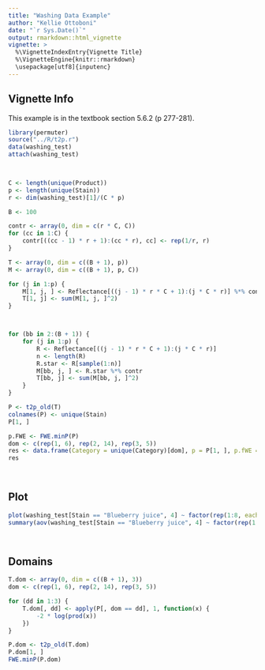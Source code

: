 ```yaml
---
title: "Washing Data Example"
author: "Kellie Ottoboni"
date: "`r Sys.Date()`"
output: rmarkdown::html_vignette
vignette: >
  %\VignetteIndexEntry{Vignette Title}
  %\VignetteEngine{knitr::rmarkdown}
  \usepackage[utf8]{inputenc}
---
```



## Vignette Info

This example is in the textbook section 5.6.2 (p 277-281).
```r
library(permuter)
source("../R/t2p.r")
data(washing_test)
attach(washing_test)

 


```

```r
C <- length(unique(Product))
p <- length(unique(Stain))
r <- dim(washing_test)[1]/(C * p)

B <- 100

contr <- array(0, dim = c(r * C, C))
for (cc in 1:C) {
    contr[((cc - 1) * r + 1):(cc * r), cc] <- rep(1/r, r)
}

T <- array(0, dim = c((B + 1), p))
M <- array(0, dim = c((B + 1), p, C))

for (j in 1:p) {
    M[1, j, ] <- Reflectance[((j - 1) * r * C + 1):(j * C * r)] %*% contr
    T[1, j] <- sum(M[1, j, ]^2)
}



for (bb in 2:(B + 1)) {
    for (j in 1:p) {
        R <- Reflectance[((j - 1) * r * C + 1):(j * C * r)]
        n <- length(R)
        R.star <- R[sample(1:n)]
        M[bb, j, ] <- R.star %*% contr
        T[bb, j] <- sum(M[bb, j, ]^2)
    }
}

P <- t2p_old(T)
colnames(P) <- unique(Stain)
P[1, ]

p.FWE <- FWE.minP(P)
dom <- c(rep(1, 6), rep(2, 14), rep(3, 5))
res <- data.frame(Category = unique(Category)[dom], p = P[1, ], p.fWE = p.FWE)
res

 


```

## Plot

```r
plot(washing_test[Stain == "Blueberry juice", 4] ~ factor(rep(1:8, each = 4)))
summary(aov(washing_test[Stain == "Blueberry juice", 4] ~ factor(rep(1:8, each = 4))))

 


```

## Domains
```r
T.dom <- array(0, dim = c((B + 1), 3))
dom <- c(rep(1, 6), rep(2, 14), rep(3, 5))

for (dd in 1:3) {
    T.dom[, dd] <- apply(P[, dom == dd], 1, function(x) {
        -2 * log(prod(x))
    })
}

P.dom <- t2p_old(T.dom)
P.dom[1, ]
FWE.minP(P.dom)

 


```